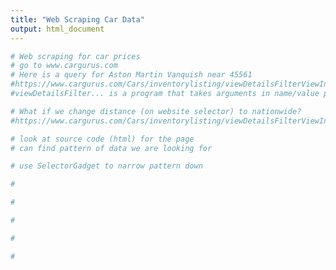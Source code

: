 ```yaml
---
title: "Web Scraping Car Data"
output: html_document
---
```


```r
# Web scraping for car prices
# go to www.cargurus.com
# Here is a query for Aston Martin Vanquish near 45561
#https://www.cargurus.com/Cars/inventorylisting/viewDetailsFilterViewInventoryListing.action?sourceContext=carGurusHomePage_false_0&formSourceTag=104&entitySelectingHelper.selectedEntity=d2223&zip=45516
#viewDetailsFilter... is a program that takes arguments in name/value pairs with & as the separator

# What if we change distance (on website selector) to nationwide?
#https://www.cargurus.com/Cars/inventorylisting/viewDetailsFilterViewInventoryListing.action?sourceContext=carGurusHomePage_false_0&formSourceTag=112&newSearchFromOverviewPage=true&inventorySearchWidgetType=AUTO&entitySelectingHelper.selectedEntity=d2223&entitySelectingHelper.selectedEntity2=&zip=45506&distance=50000&searchChanged=true&modelChanged=false&filtersModified=true

# look at source code (html) for the page
# can find pattern of data we are looking for

# use SelectorGadget to narrow pattern down
```

```r
#

```

```r
#

```

```r
#

```

```r
#

```

```r
#

```



































